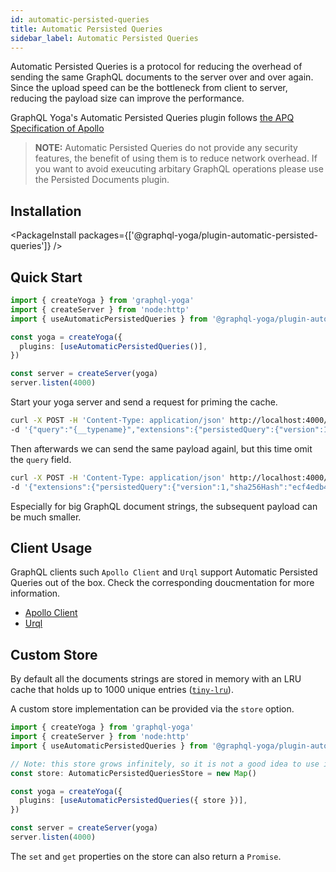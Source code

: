 ```yaml
---
id: automatic-persisted-queries
title: Automatic Persisted Queries
sidebar_label: Automatic Persisted Queries
---
```


Automatic Persisted Queries is a protocol for reducing the overhead of sending the same GraphQL documents to the server over and over again.
Since the upload speed can be the bottleneck from client to server, reducing the payload size can improve the performance.

GraphQL Yoga's Automatic Persisted Queries plugin follows [the APQ Specification of Apollo](https://github.com/apollographql/apollo-link-persisted-queries#apollo-engine)

> **NOTE:** Automatic Persisted Queries do not provide any security features, the benefit of using them is to reduce network overhead.
> If you want to avoid exeucuting arbitary GraphQL operations please use the Persisted Documents plugin.

## Installation

<PackageInstall
  packages={['@graphql-yoga/plugin-automatic-persisted-queries']}
/>

## Quick Start

```ts
import { createYoga } from 'graphql-yoga'
import { createServer } from 'node:http'
import { useAutomaticPersistedQueries } from '@graphql-yoga/plugin-automatic-persisted-queries'

const yoga = createYoga({
  plugins: [useAutomaticPersistedQueries()],
})

const server = createServer(yoga)
server.listen(4000)
```

Start your yoga server and send a request for priming the cache.

```bash
curl -X POST -H 'Content-Type: application/json' http://localhost:4000/graphql \
-d '{"query":"{__typename}","extensions":{"persistedQuery":{"version":1,"sha256Hash":"ecf4edb46db40b5132295c0291d62fb65d6759a9eedfa4d5d612dd5ec54a6b38"}}}'
```

Then afterwards we can send the same payload againl, but this time omit the `query` field.

```bash
curl -X POST -H 'Content-Type: application/json' http://localhost:4000/graphql \
-d '{"extensions":{"persistedQuery":{"version":1,"sha256Hash":"ecf4edb46db40b5132295c0291d62fb65d6759a9eedfa4d5d612dd5ec54a6b38"}}}'
```

Especially for big GraphQL document strings, the subsequent payload can be much smaller.

## Client Usage

GraphQL clients such `Apollo Client` and `Urql` support Automatic Persisted Queries out of the box.
Check the corresponding doucmentation for more information.

- [Apollo Client](https://www.apollographql.com/docs/apollo-server/performance/apq/#step-2-enable-automatic-persisted-queries)
- [Urql](https://formidable.com/open-source/urql/docs/advanced/persistence-and-uploads/)

## Custom Store

By default all the documents strings are stored in memory with an LRU cache that holds up to 1000 unique entries ([`tiny-lru`](https://github.com/avoidwork/tiny-lru)).

A custom store implementation can be provided via the `store` option.

```ts
import { createYoga } from 'graphql-yoga'
import { createServer } from 'node:http'
import { useAutomaticPersistedQueries } from '@graphql-yoga/plugin-automatic-persisted-queries'

// Note: this store grows infinitely, so it is not a good idea to use it in production.
const store: AutomaticPersistedQueriesStore = new Map()

const yoga = createYoga({
  plugins: [useAutomaticPersistedQueries({ store })],
})

const server = createServer(yoga)
server.listen(4000)
```

The `set` and `get` properties on the store can also return a `Promise`.
